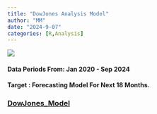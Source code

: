 ```yaml
---
title: "DowJones Analysis Model"
author: "MM"
date: "2024-9-07"
categories: [R,Analysis]
---
```




![](11.jpeg)


#### Data Periods From: Jan 2020 - Sep 2024


#### Target : Forecasting Model For Next 18 Months.


### [DowJones_Model](https://afaaqitc.github.io/dowjones/){target="_blank"}
